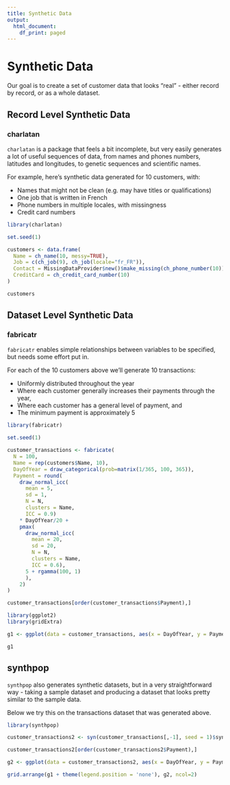 ```yaml
---
title: Synthetic Data
output:
  html_document: 
    df_print: paged
---
```


# Synthetic Data

Our goal is to create a set of customer data that looks "real" - either record by record, or as a whole dataset.

## Record Level Synthetic Data

### charlatan

`charlatan` is a package that feels a bit incomplete, but very easily generates a lot of useful sequences of data, from names and phones numbers, latitudes and longitudes, to genetic sequences and scientific names.

For example, here's synthetic data generated for 10 customers, with:

 - Names that might not be clean (e.g. may have titles or qualifications)
 - One job that is written in French
 - Phone numbers in multiple locales, with missingness
 - Credit card numbers

```r
library(charlatan)

set.seed(1)

customers <- data.frame(
  Name = ch_name(10, messy=TRUE),
  Job = c(ch_job(9), ch_job(locale="fr_FR")),
  Contact = MissingDataProvider$new()$make_missing(ch_phone_number(10)),
  CreditCard = ch_credit_card_number(10)
)

customers

```

## Dataset Level Synthetic Data

### fabricatr

`fabricatr` enables simple relationships between variables to be specified, but needs some effort put in.

For each of the 10 customers above we'll generate 10 transactions:

 - Uniformly distributed throughout the year
 - Where each customer generally increases their payments through the year,
 - Where each customer has a general level of payment, and
 - The minimum payment is approximately 5

```r
library(fabricatr)

set.seed(1)

customer_transactions <- fabricate(
  N = 100,
  Name = rep(customers$Name, 10),
  DayOfYear = draw_categorical(prob=matrix(1/365, 100, 365)),
  Payment = round(
    draw_normal_icc(
      mean = 5, 
      sd = 1, 
      N = N, 
      clusters = Name, 
      ICC = 0.9)
    * DayOfYear/20 + 
    pmax(
      draw_normal_icc(
        mean = 20, 
        sd = 20, 
        N = N, 
        clusters = Name, 
        ICC = 0.6), 
      5 + rgamma(100, 1)
      ), 
    2)
)

customer_transactions[order(customer_transactions$Payment),]
```

```r
library(ggplot2)
library(gridExtra)

g1 <- ggplot(data = customer_transactions, aes(x = DayOfYear, y = Payment, colour = Name)) + geom_point() + geom_line()

g1
```

## synthpop

`synthpop` also generates synthetic datasets, but in a very straightforward way - taking a sample dataset and producing a dataset that looks pretty similar to the sample data.

Below we try this on the transactions dataset that was generated above.

```r
library(synthpop)

customer_transactions2 <- syn(customer_transactions[,-1], seed = 1)$syn

customer_transactions2[order(customer_transactions2$Payment),]
```
```r
g2 <- ggplot(data = customer_transactions2, aes(x = DayOfYear, y = Payment, colour = Name)) + geom_point() + geom_line() + theme(legend.position = 'none')

grid.arrange(g1 + theme(legend.position = 'none'), g2, ncol=2)
```
